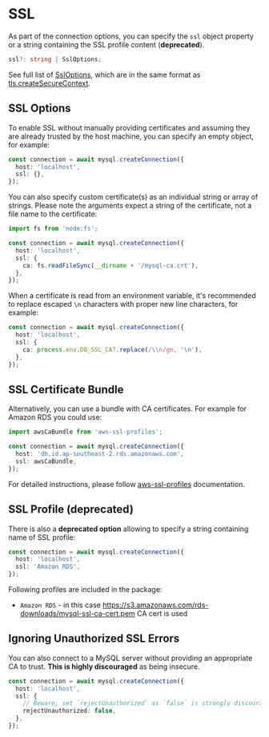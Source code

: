 # SSL

As part of the connection options, you can specify the `ssl` object property or a string containing the SSL profile content (**deprecated**).

```ts
ssl?: string | SslOptions;
```

See full list of [SslOptions](../../../typings/mysql/lib/Connection.d.ts), which are in the same format as [tls.createSecureContext](https://nodejs.org/api/tls.html#tls_tls_createsecurecontext_options).

## SSL Options

To enable SSL without manually providing certificates and assuming they are already trusted by the host machine, you can specify an empty object, for example:

```ts
const connection = await mysql.createConnection({
  host: 'localhost',
  ssl: {},
});
```

You can also specify custom certificate(s) as an individual string or array of strings. Please note the arguments expect a string of the certificate, not a file name to the certificate:

```ts
import fs from 'node:fs';

const connection = await mysql.createConnection({
  host: 'localhost',
  ssl: {
    ca: fs.readFileSync(__dirname + '/mysql-ca.crt'),
  },
});
```

When a certificate is read from an environment variable, it's recommended to replace escaped `\n` characters with proper new line characters, for example:

```ts
const connection = await mysql.createConnection({
  host: 'localhost',
  ssl: {
    ca: process.env.DB_SSL_CA?.replace(/\\n/gm, '\n'),
  },
});
```

## SSL Certificate Bundle

Alternatively, you can use a bundle with CA certificates. For example for Amazon RDS you could use:

```ts
import awsCaBundle from 'aws-ssl-profiles';

const connection = await mysql.createConnection({
  host: 'db.id.ap-southeast-2.rds.amazonaws.com',
  ssl: awsCaBundle,
});
```

For detailed instructions, please follow [aws-ssl-profiles](https://github.com/mysqljs/aws-ssl-profiles) documentation.

## SSL Profile (deprecated)

There is also a **deprecated option** allowing to specify a string containing name of SSL profile:

```ts
const connection = await mysql.createConnection({
  host: 'localhost',
  ssl: 'Amazon RDS',
});
```

Following profiles are included in the package:

- `Amazon RDS` - in this case https://s3.amazonaws.com/rds-downloads/mysql-ssl-ca-cert.pem CA cert is used

## Ignoring Unauthorized SSL Errors

You can also connect to a MySQL server without providing an appropriate CA to trust. **This is highly discouraged** as being insecure.

```ts
const connection = await mysql.createConnection({
  host: 'localhost',
  ssl: {
    // Beware, set `rejectUnauthorized` as `false` is strongly discouraged for security reasons:
    rejectUnauthorized: false,
  },
});
```
